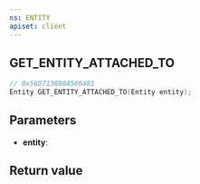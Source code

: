 ```yaml
---
ns: ENTITY
apiset: client
---
```

## GET_ENTITY_ATTACHED_TO

```c
// 0x56D713888A566481
Entity GET_ENTITY_ATTACHED_TO(Entity entity);
```


## Parameters
* **entity**:

## Return value